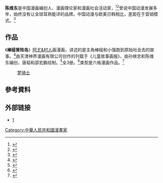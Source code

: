 '''陈维东'''是中国漫画编创人、漫画理论家和漫画社会活动家，<ref>{{Cite news|url=http://news.xinhuanet.com/talking/2014-12/10/c_127292753.htm|title=陈维东谈创意动漫和品牌动漫的发展|language=zh-cn|publisher=新华网|author=|date=2014年12月10日|accessdate=2015-05-31}}{{dead link|date=2018年5月 |bot=InternetArchiveBot |fix-attempted=yes }}</ref><ref>{{Cite news|url=http://news.xinhuanet.com/talking/2014-12/10/c_127292620.htm|title=陈维东谈手机动漫的发展现状及发展方向|language=zh-cn|publisher=新华网|author=|date=2014年12月10日|accessdate=2015-05-31}}{{dead link|date=2018年5月 |bot=InternetArchiveBot |fix-attempted=yes }}</ref>曾说中国动漫发展多年，始终没有让全球耳熟能详的品牌。中国动漫与欧美日韩相比，差距在于营销模式。<ref>{{Cite news|url=http://www.ce.cn/culture/gd/201410/29/t20141029_3802969.shtml|title=陈维东：中国动漫的差距在于营销模式|language=zh-cn|publisher=中国经济网|author=|date=2014年10月29日|accessdate=2015-05-31|archive-date=2015-03-19|archive-url=https://web.archive.org/web/20150319052538/http://www.ce.cn/culture/gd/201410/29/t20141029_3802969.shtml|dead-url=no}}</ref>

==作品==
《'''棒槌冒险岛'''》[[阿尤&村人|阿尤&村人]]画漫画，讲述的是主角棒槌和小强跑到原始社会去的故事。<ref>{{Cite news|url=http://comic.qq.com/a/20070706/000009.htm|title=《棒槌冒险岛》：改变命运的故事|language=zh-cn|publisher=腾讯|author=|date=2007年7月6日|accessdate=2015-04-21|deadurl=yes|archiveurl=https://web.archive.org/web/20150526024817/http://comic.qq.com/a/20070706/000009.htm|archivedate=2015年5月26日}}</ref>由天津神界漫画有限公司创作的刊载于《儿童故事画报》，由孙继忠和陈维东编创，唐韬和邵宏鹏绘制。<ref>{{Cite news|url=http://www.gscn.com.cn/pub/dmpd/rdtj/2011/02/28/1298863469615.html|title=《棒槌冒险岛》抢先登陆《儿童故事画报》|language=zh-cn|publisher=中国甘肃网|author=李生瑞|date=2011-02-28|accessdate=2015-04-21|deadurl=yes|archiveurl=https://web.archive.org/web/20150526025203/http://www.gscn.com.cn/pub/dmpd/rdtj/2011/02/28/1298863469615.html|archivedate=2015-05-26}}</ref>全3册。<ref>{{Cite news|url=http://www.kw2007.com.cn/adapt_detail-i26.htm|title=棒槌冒险岛|language=zh-cn|publisher=漫画改编动画片|author=|date=|accessdate=2015-05-26|archive-url=https://web.archive.org/web/20150526031647/http://www.kw2007.com.cn/adapt_detail-i26.htm|archive-date=2015-05-26|dead-url=yes}}</ref>类型是六格漫画作品。<ref>{{Cite news|url=http://www.sefor.com.cn/News/DoNewsList.Asp?lable=1348|title=漫神网试阅村人漫画《棒槌冒险岛》：六格漫画开创幽默漫画新纪元|language=zh-cn|publisher=影视动漫谷|author=|date=2012-08-24|accessdate=2015-05-26|archive-date=2015-05-26|archive-url=https://web.archive.org/web/20150526093838/http://www.sefor.com.cn/News/DoNewsList.Asp?lable=1348|dead-url=no}}</ref>
:[[梦骑士|梦骑士]]
== 參考資料 ==
{{Reflist}}
==外部链接==
*[http://comic.qq.com/a/20110530/000076.htm] {{Wayback|url=http://comic.qq.com/a/20110530/000076.htm |date=20150617061241 }}
[[Category:中華人民共和國漫畫家|Category:中華人民共和國漫畫家]]